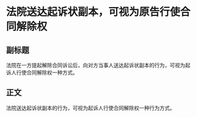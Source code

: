 # 法院送达起诉状副本，可视为原告行使合同解除权
## 副标题
法院在一方提起解除合同诉讼后，向对方当事人送达起诉状副本的行为，可视为起诉人行使合同解除权一种方式。
## 正文
法院送达起诉状副本的行为，可视为起诉人行使合同解除权一种行为方式。